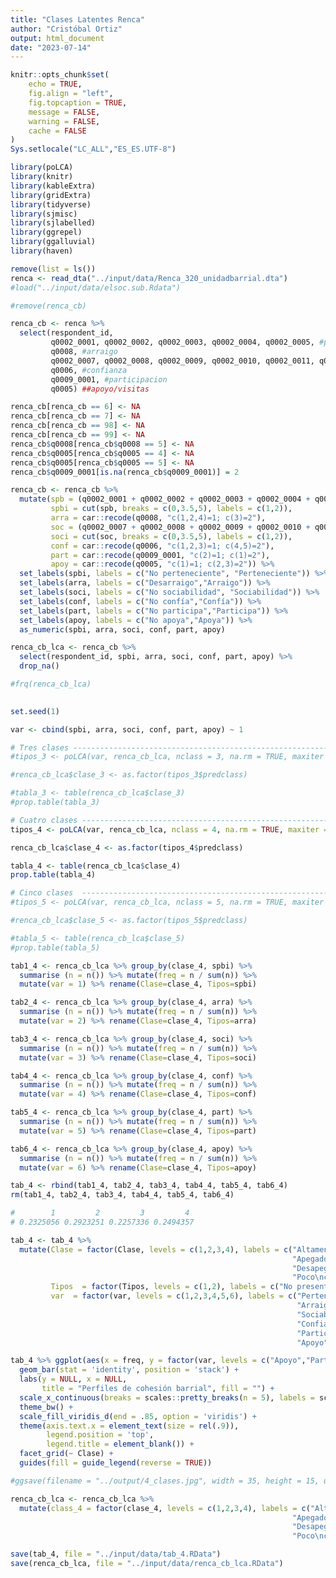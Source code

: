 ```yaml
---
title: "Clases Latentes Renca"
author: "Cristóbal Ortiz"
output: html_document
date: "2023-07-14"
---
```


```r
knitr::opts_chunk$set(
	echo = TRUE,
	fig.align = "left",
	fig.topcaption = TRUE,
	message = FALSE,
	warning = FALSE,
	cache = FALSE
)
Sys.setlocale("LC_ALL","ES_ES.UTF-8")
```

```r
library(poLCA)
library(knitr)
library(kableExtra)
library(gridExtra)
library(tidyverse)
library(sjmisc)
library(sjlabelled)
library(ggrepel)
library(ggalluvial)
library(haven)
```

```r
remove(list = ls())
renca <- read_dta("../input/data/Renca_320_unidadbarrial.dta")
#load("../input/data/elsoc.sub.Rdata")
```

```r
#remove(renca_cb)

renca_cb <- renca %>% 
  select(respondent_id, 
         q0002_0001, q0002_0002, q0002_0003, q0002_0004, q0002_0005, #pertenencia
         q0008, #arraigo
         q0002_0007, q0002_0008, q0002_0009, q0002_0010, q0002_0011, q0002_0012, #sociabilidad,
         q0006, #confianza
         q0009_0001, #participacion
         q0005) ##apoyo/visitas

renca_cb[renca_cb == 6] <- NA
renca_cb[renca_cb == 7] <- NA
renca_cb[renca_cb == 98] <- NA
renca_cb[renca_cb == 99] <- NA
renca_cb$q0008[renca_cb$q0008 == 5] <- NA
renca_cb$q0005[renca_cb$q0005 == 4] <- NA
renca_cb$q0005[renca_cb$q0005 == 5] <- NA
renca_cb$q0009_0001[is.na(renca_cb$q0009_0001)] = 2

renca_cb <- renca_cb %>% 
  mutate(spb = (q0002_0001 + q0002_0002 + q0002_0003 + q0002_0004 + q0002_0005)/5,
         spbi = cut(spb, breaks = c(0,3.5,5), labels = c(1,2)),
         arra = car::recode(q0008, "c(1,2,4)=1; c(3)=2"),
         soc = (q0002_0007 + q0002_0008 + q0002_0009 + q0002_0010 + q0002_0011 + q0002_0012)/6,
         soci = cut(soc, breaks = c(0,3.5,5), labels = c(1,2)),
         conf = car::recode(q0006, "c(1,2,3)=1; c(4,5)=2"),
         part = car::recode(q0009_0001, "c(2)=1; c(1)=2"),
         apoy = car::recode(q0005, "c(1)=1; c(2,3)=2")) %>% 
  set_labels(spbi, labels = c("No perteneciente", "Perteneciente")) %>% 
  set_labels(arra, labels = c("Desarraigo","Arraigo")) %>% 
  set_labels(soci, labels = c("No sociabilidad", "Sociabilidad")) %>% 
  set_labels(conf, labels = c("No confía","Confía")) %>% 
  set_labels(part, labels = c("No participa","Participa")) %>% 
  set_labels(apoy, labels = c("No apoya","Apoya")) %>% 
  as_numeric(spbi, arra, soci, conf, part, apoy) 

renca_cb_lca <- renca_cb %>% 
  select(respondent_id, spbi, arra, soci, conf, part, apoy) %>% 
  drop_na()

#frq(renca_cb_lca)
  
```

```r
set.seed(1)

var <- cbind(spbi, arra, soci, conf, part, apoy) ~ 1

# Tres clases --------------------------------------------------------------------------
#tipos_3 <- poLCA(var, renca_cb_lca, nclass = 3, na.rm = TRUE, maxiter = 5000, nrep = 10)

#renca_cb_lca$clase_3 <- as.factor(tipos_3$predclass)

#tabla_3 <- table(renca_cb_lca$clase_3)
#prop.table(tabla_3)

# Cuatro clases ------------------------------------------------------------------------
tipos_4 <- poLCA(var, renca_cb_lca, nclass = 4, na.rm = TRUE, maxiter = 5000, nrep = 10)

renca_cb_lca$clase_4 <- as.factor(tipos_4$predclass)

tabla_4 <- table(renca_cb_lca$clase_4)
prop.table(tabla_4)

# Cinco clases  ------------------------------------------------------------------------
#tipos_5 <- poLCA(var, renca_cb_lca, nclass = 5, na.rm = TRUE, maxiter = 5000, nrep = 10)

#renca_cb_lca$clase_5 <- as.factor(tipos_5$predclass)

#tabla_5 <- table(renca_cb_lca$clase_5)
#prop.table(tabla_5)
```

```r
tab1_4 <- renca_cb_lca %>% group_by(clase_4, spbi) %>%
  summarise (n = n()) %>% mutate(freq = n / sum(n)) %>% 
  mutate(var = 1) %>% rename(Clase=clase_4, Tipos=spbi)

tab2_4 <- renca_cb_lca %>% group_by(clase_4, arra) %>%
  summarise (n = n()) %>% mutate(freq = n / sum(n)) %>% 
  mutate(var = 2) %>% rename(Clase=clase_4, Tipos=arra)

tab3_4 <- renca_cb_lca %>% group_by(clase_4, soci) %>%
  summarise (n = n()) %>% mutate(freq = n / sum(n)) %>% 
  mutate(var = 3) %>% rename(Clase=clase_4, Tipos=soci)

tab4_4 <- renca_cb_lca %>% group_by(clase_4, conf) %>%
  summarise (n = n()) %>% mutate(freq = n / sum(n)) %>% 
  mutate(var = 4) %>% rename(Clase=clase_4, Tipos=conf)

tab5_4 <- renca_cb_lca %>% group_by(clase_4, part) %>%
  summarise (n = n()) %>% mutate(freq = n / sum(n)) %>% 
  mutate(var = 5) %>% rename(Clase=clase_4, Tipos=part)

tab6_4 <- renca_cb_lca %>% group_by(clase_4, apoy) %>%
  summarise (n = n()) %>% mutate(freq = n / sum(n)) %>% 
  mutate(var = 6) %>% rename(Clase=clase_4, Tipos=apoy)

tab_4 <- rbind(tab1_4, tab2_4, tab3_4, tab4_4, tab5_4, tab6_4)
rm(tab1_4, tab2_4, tab3_4, tab4_4, tab5_4, tab6_4)

#        1         2         3         4 
# 0.2325056 0.2923251 0.2257336 0.2494357  

tab_4 <- tab_4 %>% 
  mutate(Clase = factor(Clase, levels = c(1,2,3,4), labels = c("Altamente\ncohesionados\n(23.25%)", 
                                                               "Apegados\ndesconfiados\n(29.23%)", 
                                                               "Desapegados\nrelacionales\n(22.57%)",
                                                               "Poco\ncohesionados\n(24.94%)")),
         Tipos  = factor(Tipos, levels = c(1,2), labels = c("No presenta", "Presenta")),
         var  = factor(var, levels = c(1,2,3,4,5,6), labels = c("Pertenencia",
                                                                "Arraigo",
                                                                "Sociabilidad",
                                                                "Confianza",
                                                                "Participación",
                                                                "Apoyo")))

tab_4 %>% ggplot(aes(x = freq, y = factor(var, levels = c("Apoyo","Participación", "Confianza","Sociabilidad", "Arraigo", "Pertenencia")),  fill = Tipos)) + 
  geom_bar(stat = 'identity', position = 'stack') +
  labs(y = NULL, x = NULL,
       title = "Perfiles de cohesión barrial", fill = "") +
  scale_x_continuous(breaks = scales::pretty_breaks(n = 5), labels = scales::percent, limits=c(0, 1)) +
  theme_bw() + 
  scale_fill_viridis_d(end = .85, option = 'viridis') +
  theme(axis.text.x = element_text(size = rel(.9)),
        legend.position = 'top',
        legend.title = element_blank()) +
  facet_grid(~ Clase) +
  guides(fill = guide_legend(reverse = TRUE))

#ggsave(filename = "../output/4_clases.jpg", width = 35, height = 15, units = "cm")
```

```r
renca_cb_lca <- renca_cb_lca %>% 
  mutate(class_4 = factor(clase_4, levels = c(1,2,3,4), labels = c("Altamente\ncohesionados\n(23.25%)", 
                                                               "Apegados\ndesconfiados\n(29.23%)", 
                                                               "Desapegados\nrelacionales\n(22.57%)",
                                                               "Poco\ncohesionados\n(24.94%)")))

save(tab_4, file = "../input/data/tab_4.RData")
save(renca_cb_lca, file = "../input/data/renca_cb_lca.RData")
```

